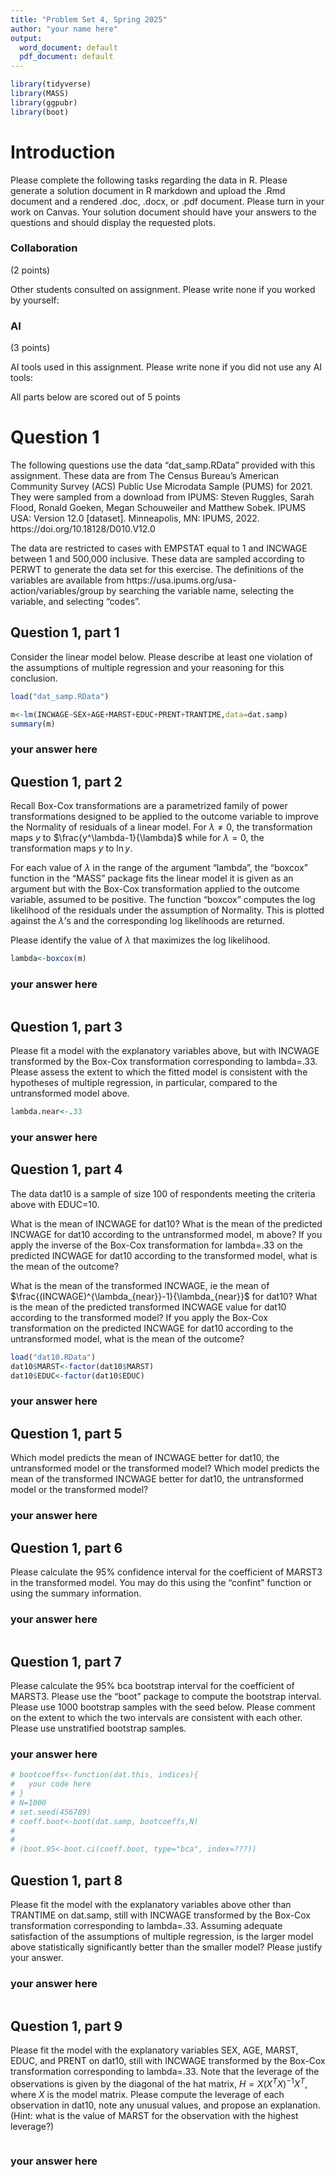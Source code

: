 ```yaml
---
title: "Problem Set 4, Spring 2025"
author: "your name here"
output:
  word_document: default
  pdf_document: default
---
```


```r

library(tidyverse)
library(MASS)
library(ggpubr)
library(boot)


```

# Introduction

Please complete the following tasks regarding the data in R. Please generate a solution document in R markdown and upload the .Rmd document and a rendered  .doc, .docx, or .pdf document. Please turn in your work on Canvas. Your solution document should have your answers to the questions and should display the requested plots.

### Collaboration

(2 points)

Other students consulted on assignment. Please write none if you worked by yourself:

### AI

(3 points)

AI tools used in this assignment. Please write none if you did not use any AI tools:


All parts below are scored out of 5 points

# Question 1

The following questions use the data "dat_samp.RData" provided with this assignment. These data are from The Census Bureau's American Community Survey (ACS) Public Use Microdata Sample (PUMS) for 2021. They were sampled from a download from IPUMS: Steven Ruggles, Sarah Flood, Ronald Goeken, Megan Schouweiler and Matthew Sobek. IPUMS USA: Version 12.0 [dataset]. Minneapolis, MN: IPUMS, 2022. 
https://doi.org/10.18128/D010.V12.0

The data are restricted to cases with EMPSTAT equal to 1 and INCWAGE between 1 and 500,000 inclusive. These data are sampled according to PERWT to generate the data set for this exercise. The definitions of the variables are available from https://usa.ipums.org/usa-action/variables/group by searching the variable name, selecting the variable, and selecting "codes".

## Question 1, part 1

Consider the linear model below. Please describe at least one violation of the assumptions of multiple regression and your reasoning for this conclusion. 

```r
load("dat_samp.RData")

m<-lm(INCWAGE~SEX+AGE+MARST+EDUC+PRENT+TRANTIME,data=dat.samp)
summary(m)


```

### your answer here

## Question 1, part 2

Recall Box-Cox transformations are a parametrized family of power transformations designed to be applied to the outcome variable to improve the Normality of residuals of a linear model. For $\lambda\neq0$, the transformation maps $y$ to $\frac{y^\lambda-1}{\lambda}$ while for $\lambda=0$, the transformation maps $y$ to $\ln y$.

For each value of $\lambda$ in the range of the argument "lambda", the "boxcox" function in the "MASS" package fits the linear model it is given as an argument but with the Box-Cox transformation applied to the outcome variable, assumed to be positive. The function "boxcox" computes the log likelihood of the residuals under the assumption of Normality. This is plotted against the $\lambda$'s and the corresponding log likelihoods are returned.

Please identify the value of $\lambda$ that maximizes the log likelihood.

```r

lambda<-boxcox(m)

```

### your answer here

```r


```

## Question 1, part 3


Please fit a model with the explanatory variables above, but with INCWAGE transformed by the Box-Cox transformation corresponding to lambda=.33. Please assess the extent to which the fitted model is consistent with the hypotheses of multiple regression, in particular, compared to the untransformed model above.

```r
lambda.near<-.33


```

### your answer here


## Question 1, part 4

The data dat10 is a sample of size 100 of respondents meeting the criteria above with EDUC=10.

What is the mean of INCWAGE for dat10? What is the mean of the predicted INCWAGE for dat10 according to the untransformed model, m above? If you apply the inverse of the Box-Cox transformation for lambda=.33 on the predicted INCWAGE for dat10 according to the transformed model, what is the mean of the outcome?

What is the mean of the transformed INCWAGE, ie the mean of $\frac{(INCWAGE)^{\lambda_{near}}-1}{\lambda_{near}}$  for dat10? What is the mean of the predicted transformed INCWAGE value for dat10 according to the transformed model? If you apply the Box-Cox transformation on the predicted INCWAGE for dat10 according to the untransformed model, what is the mean of the outcome?


```r

load("dat10.RData")
dat10$MARST<-factor(dat10$MARST)
dat10$EDUC<-factor(dat10$EDUC)


```

### your answer here

## Question 1, part 5

Which model predicts the mean of INCWAGE better for dat10, the untransformed model or the transformed model? Which model predicts the mean of the transformed INCWAGE better for dat10, the untransformed model or the transformed model?

### your answer here

## Question 1, part 6

Please calculate the 95% confidence interval for the coefficient of MARST3 in the transformed model. You may do this using the "confint" function or using the summary information.

### your answer here

```r

```

## Question 1, part 7

Please calculate the 95% bca bootstrap interval for the coefficient of MARST3. Please use the "boot" package to compute the bootstrap interval. Please use 1000 bootstrap samples with the seed below. Please comment on the extent to which the two intervals are consistent with each other. Please use unstratified bootstrap samples.

### your answer here

```r
# bootcoeffs<-function(dat.this, indices){
#   your code here
# }
# N=1000
# set.seed(456789)
# coeff.boot<-boot(dat.samp, bootcoeffs,N)
# 
# 
# (boot.95<-boot.ci(coeff.boot, type="bca", index=???))
```


## Question 1, part 8

Please fit the model with the explanatory variables above other than TRANTIME on dat.samp, still with INCWAGE transformed by the Box-Cox transformation corresponding to lambda=.33. Assuming adequate satisfaction of the assumptions of multiple regression, is the larger model above statistically significantly better than the smaller model? Please justify your answer.

### your answer here

```r

```

## Question 1, part 9

Please fit the model with the explanatory variables SEX, AGE, MARST, EDUC, and PRENT on dat10, still with INCWAGE transformed by the Box-Cox transformation corresponding to lambda=.33. Note that the leverage of the observations is given by the diagonal of the hat matrix, $H=X(X^TX)^{-1}X^T$, where $X$ is the model matrix. Please compute the leverage of each observation in dat10, note any unusual values, and propose an explanation.(Hint: what is the value of MARST for the observation with the highest leverage?)

```r


```

### your answer here











